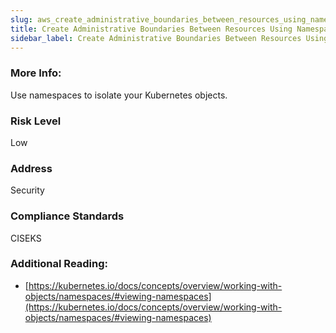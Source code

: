```yaml
---
slug: aws_create_administrative_boundaries_between_resources_using_namespaces
title: Create Administrative Boundaries Between Resources Using Namespaces
sidebar_label: Create Administrative Boundaries Between Resources Using Namespaces
---
```


### More Info:

Use namespaces to isolate your Kubernetes objects.

### Risk Level

Low

### Address

Security

### Compliance Standards

CISEKS

### Additional Reading:

- [https://kubernetes.io/docs/concepts/overview/working-with-objects/namespaces/#viewing-namespaces](https://kubernetes.io/docs/concepts/overview/working-with-objects/namespaces/#viewing-namespaces) 

